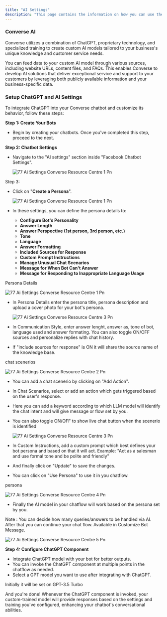 ```yaml
---
title: "AI Settings"
description: "This page contains the information on how you can use the  Converse AI to enhance your chatbot capabilities."
---
```


### Converse AI

Converse utilizes a combination of ChatGPT, proprietary technology, and specialized training to create custom AI models tailored to your business's unique knowledge and customer service needs.

You can feed data to your custom AI model through various sources, including website URLs, content files, and FAQs. This enables  Converse to develop AI solutions that deliver exceptional service and support to your customers by leveraging both publicly available information and your business-specific data.

### **Setup ChatGPT and AI Settings**

To integrate ChatGPT into your  Converse chatbot and customize its behavior, follow these steps:

**Step 1: Create Your Bots**

- Begin by creating your chatbots. Once you've completed this step, proceed to the next.

**Step 2: Chatbot Settings**

- Navigate to the "AI settings" section inside "Facebook Chatbot Settings".

  ![77 Ai Settings  Converse Resource Centre 1 Pn](/images/how-botpenguin-works/facebook-ai-setting/77.ai_settings_\_Converse_resource_centre-6.png)

Step 3:

- Click on "**Create a Persona**".

  ![77 Ai Settings  Converse Resource Centre 1 Pn](/images/how-botpenguin-works/facebook-ai-setting/77.ai_settings_\_Converse_resource_centre-7.png)
- In these settings, you can define the persona details to:
  - **Configure Bot's Personality**
  - **Answer Length**
  - **Answer Perspective (1st person, 3rd person, etc.)**
  - **Tone**
  - **Language**
  - **Answer Formatting**
  - **Included Sources for Response**
  - **Custom Prompt Instructions**
  - **Manage Unusual Chat Scenarios**
  - **Message for When Bot Can't Answer**
  - **Message for Responding to Inappropriate Language Usage**

Persona Details

![77 Ai Settings  Converse Resource Centre 1 Pn](/images/how-botpenguin-works/facebook-ai-setting/77.ai_settings_\_Converse_resource_centre-1.png)

- In Persona Details enter the persona title, persona description and upload a cover photo for your bot's persona.

  ![77 Ai Settings  Converse Resource Centre 3 Pn](/images/how-botpenguin-works/facebook-ai-setting/77.ai_settings_\_Converse_resource_centre-8.png)
- In Communication Style, enter answer lenght, answer as, tone of bot, language used and answer formating. You can also toggle ON/OFF sources and personalize replies with chat history.
- If "include sources for response" is ON it will share the source name of the knowledge base.

chat scenerios

![77 Ai Settings  Converse Resource Centre 2 Pn](/images/how-botpenguin-works/facebook-ai-setting/77.ai_settings_\_Converse_resource_centre-2.png)

- You can add a chat scenerio by clicking on "Add Action".
- In Chat Scenarios, select or add an action which gets triggered based on the user's response.
- Here you can add a keyword according to which LLM model will identify the chat intent and will give message or flow set by you.
- You can also toggle ON/OFF to show live chat button when the scenerio is identified

  ![77 Ai Settings  Converse Resource Centre 3 Pn](/images/how-botpenguin-works/facebook-ai-setting/77.ai_settings_\_Converse_resource_centre-3.png)
- In Custom Instructions, add a custom prompt which best defines your bot persona and based on that it will act. Example: "Act as a salesman and use formal tone and be polite and friendly"
- And finally click on "Update" to save the changes.
- You can click on "Use Persona" to use it in you chatflow.

persona

![77 Ai Settings  Converse Resource Centre 4 Pn](/images/how-botpenguin-works/facebook-ai-setting/77.ai_settings_\_Converse_resource_centre-4.png)

- Finally the AI model in your chatflow will work based on the persona set by you.

Note : You can decide how many queries/answers to be handled via AI. After that you can continue your chat flow. Available in Customize Bot Message.

![77 Ai Settings  Converse Resource Centre 5 Pn](/images/how-botpenguin-works/facebook-ai-setting/77.ai_settings_\_Converse_resource_centre-5.png)

**Step 4: Configure ChatGPT Component**

- Integrate ChatGPT model with your bot for better outputs.
- You can invoke the ChatGPT component at multiple points in the chatflow as needed.
- Select a GPT model you want to use after integrating with ChatGPT.

<Info>
  Initially it will be set on GPT-3.5 Turbo
</Info>

And you're done\! Whenever the ChatGPT component is invoked, your custom-trained model will provide responses based on the settings and training you've configured, enhancing your chatbot's conversational abilities.